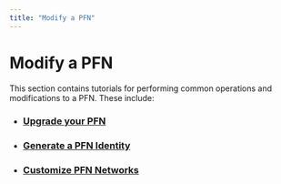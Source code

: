 ```yaml
---
title: "Modify a PFN"
---
```


# Modify a PFN

This section contains tutorials for performing common operations and modifications to a PFN. These include:

- ### [Upgrade your PFN](../full-node/update-fullnode-with-new-releases.md)
- ### [Generate a PFN Identity](../full-node/network-identity-fullnode.md)
- ### [Customize PFN Networks](../full-node/fullnode-network-connections.md)
